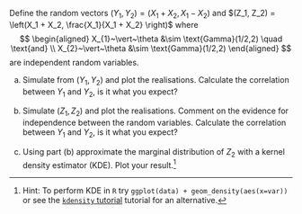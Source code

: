 Define the random vectors $(Y_1, Y_2) =  (X_1 + X_2, X_1 - X_2)$ and 
$(Z_1, Z_2) =  \left(X_1 + X_2, \frac{X_1}{X_1 + X_2} \right)$ 
where 
$$
\begin{aligned}
X_{1}~\vert~\theta &\sim \text{Gamma}(1/2,2) \quad \text{and} \\
X_{2}~\vert~\theta &\sim \text{Gamma}(1/2,2) 
\end{aligned}
$$
are independent random variables.

(a) Simulate from $(Y_1, Y_2)$ and plot the realisations. Calculate the correlation between $Y_1$ and $Y_2$, is it what you expect?

(b) Simulate $(Z_1, Z_2)$ and plot the realisations. Comment on the evidence for independence between the random variables. Calculate the correlation between $Y_1$ and $Y_2$, is it what you expect?

(c) Using part (b) approximate the marginal distribution of $Z_2$ with a kernel density estimator (KDE). Plot your result.^[Hint: To perform KDE in `R` try `ggplot(data) + geom_density(aes(x=var))` or see the [`kdensity` tutorial](https://cran.r-project.org/web/packages/kdensity/vignettes/tutorial.html) tutorial for an alternative.]